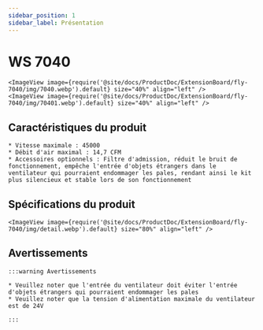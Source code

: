 ```yaml
---
sidebar_position: 1
sidebar_label: Présentation
---
```


# WS 7040

    <ImageView image={require('@site/docs/ProductDoc/ExtensionBoard/fly-7040/img/7040.webp').default} size="40%" align="left" />
    <ImageView image={require('@site/docs/ProductDoc/ExtensionBoard/fly-7040/img/70401.webp').default} size="40%" align="left" />


## Caractéristiques du produit

    * Vitesse maximale : 45000
    * Débit d'air maximal : 14,7 CFM
    * Accessoires optionnels : Filtre d'admission, réduit le bruit de fonctionnement, empêche l'entrée d'objets étrangers dans le ventilateur qui pourraient endommager les pales, rendant ainsi le kit plus silencieux et stable lors de son fonctionnement

## Spécifications du produit

    <ImageView image={require('@site/docs/ProductDoc/ExtensionBoard/fly-7040/img/detail.webp').default} size="80%" align="left" />

## Avertissements

    :::warning Avertissements

    * Veuillez noter que l'entrée du ventilateur doit éviter l'entrée d'objets étrangers qui pourraient endommager les pales
    * Veuillez noter que la tension d'alimentation maximale du ventilateur est de 24V

    :::